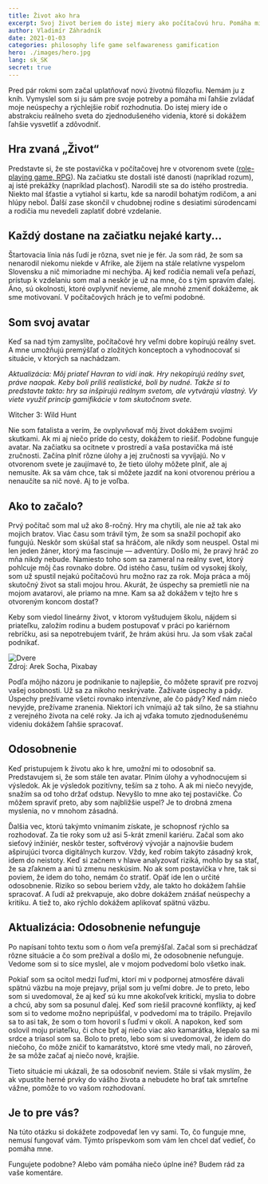 ```yaml
---
title: Život ako hra
excerpt: Svoj život beriem do istej miery ako počítačovú hru. Pomáha mi to ľahšie prekonávať prekážky.
author: Vladimír Záhradník
date: 2021-01-03
categories: philosophy life game selfawareness gamification
hero: ./images/hero.jpg
lang: sk_SK
secret: true
---
```


Pred pár rokmi som začal uplatňovať novú životnú filozofiu. Nemám ju z kníh. Vymyslel som si ju sám pre svoje potreby a pomáha mi ľahšie zvládať moje neúspechy a rýchlejšie robiť rozhodnutia. Do istej miery ide o abstrakciu reálneho sveta do zjednodušeného videnia, ktoré si dokážem ľahšie vysvetliť a zdôvodniť.

## Hra zvaná „Život“
Predstavte si, že ste postavička v počítačovej hre v otvorenom svete ([role-playing game, RPG][rpg]). Na začiatku ste dostali isté danosti (napríklad rozum), aj isté prekážky (napríklad plachosť). Narodili ste sa do istého prostredia. Niekto mal šťastie a vytiahol si kartu, kde sa narodil bohatým rodičom, a ani hlúpy nebol. Ďalší zase skončil v chudobnej rodine s desiatimi súrodencami a rodičia mu nevedeli zaplatiť dobré vzdelanie.

## Každý dostane na začiatku nejaké karty...
Štartovacia línia nás ľudí je rôzna, svet nie je fér. Ja som rád, že som sa nenarodil niekomu niekde v Afrike, ale žijem na stále relatívne vyspelom Slovensku a nič mimoriadne mi nechýba. Aj keď rodičia nemali veľa peňazí, prístup k vzdelaniu som mal a neskôr je už na mne, čo s tým spravím ďalej. Áno, sú okolnosti, ktoré ovplyvniť nevieme, ale mnohé zmeniť dokážeme, ak sme motivovaní. V počítačových hrách je to veľmi podobné.

## Som svoj avatar
Keď sa nad tým zamyslíte, počítačové hry veľmi dobre kopírujú reálny svet. A mne umožňujú premýšľať o zložitých konceptoch a vyhodnocovať si situácie, v ktorých sa nachádzam.

*Aktualizácia: Môj priateľ Havran to vidí inak. Hry nekopírujú reálny svet, práve naopak. Keby boli príliš realistické, boli by nudné. Takže si to predstavte takto: hry sa inšpirujú reálnym svetom, ale vytvárajú vlastný. Vy viete využiť princíp gamifikácie v tom skutočnom svete.*

<div class="Image__Medium">
  <YouTube videoId="xx8kQ4s5hCY" />
  <figcaption>Witcher 3: Wild Hunt</figcaption>
</div>

Nie som fatalista a verím, že ovplyvňovať môj život dokážem svojimi skutkami. Ak mi aj niečo príde do cesty, dokážem to riešiť. Podobne funguje avatar. Na začiatku sa ocitnete v prostredí a vaša postavička má isté zručnosti. Začína plniť rôzne úlohy a jej zručnosti sa vyvíjajú. No v otvorenom svete je zaujímavé to, že tieto úlohy môžete plniť, ale aj nemusíte. Ak sa vám chce, tak si môžete jazdiť na koni otvorenou prériou a nenaučíte sa nič nové. Aj to je voľba.

## Ako to začalo?
Prvý počítač som mal už ako 8-ročný. Hry ma chytili, ale nie až tak ako mojich bratov. Viac času som trávil tým, že som sa snažil pochopiť ako fungujú. Neskôr som skúšal stať sa hráčom, ale nikdy som neuspel. Ostal mi len jeden žáner, ktorý ma fascinuje — adventúry. Došlo mi, že pravý hráč zo mňa nikdy nebude. Namiesto toho som sa zameral na reálny svet, ktorý pohlcuje môj čas rovnako dobre. Od istého času, tuším od vysokej školy, som už spustil nejakú počítačovú hru možno raz za rok. Moja práca a môj skutočný život sa stali mojou hrou. Akurát, že úspechy sa premietli nie na mojom avatarovi, ale priamo na mne. Kam sa až dokážem v tejto hre s otvoreným koncom dostať?

Keby som viedol lineárny život, v ktorom vyštudujem školu, nájdem si priateľku, založím rodinu a budem postupovať v práci po kariérnom rebríčku, asi sa nepotrebujem tváriť, že hrám akúsi hru. Ja som však začal podnikať.

<div className="Image__Medium">
  <img src="./images/doors.jpg" alt="Dvere" />
  <figcaption>Zdroj: Arek Socha, Pixabay</figcaption>
</div>

Podľa môjho názoru je podnikanie to najlepšie, čo môžete spraviť pre rozvoj vašej osobnosti. Už sa za nikoho neskrývate. Zažívate úspechy a pády. Úspechy prežívame všetci rovnako intenzívne, ale čo pády? Keď nám niečo nevyjde, prežívame zranenia. Niektorí ich vnímajú až tak silno, že sa stiahnu z verejného života na celé roky. Ja ich aj vďaka tomuto zjednodušenému videniu dokážem ľahšie spracovať.

## Odosobnenie
Keď pristupujem k životu ako k hre, umožní mi to odosobniť sa. Predstavujem si, že som stále ten avatar. Plním úlohy a vyhodnocujem si výsledok. Ak je výsledok pozitívny, teším sa z toho. A ak mi niečo nevyjde, snažím sa od toho držať odstup. Nevyšlo to mne ako tej postavičke. Čo môžem spraviť preto, aby som najbližšie uspel? Je to drobná zmena myslenia, no v mnohom zásadná.

Ďalšia vec, ktorú takýmto vnímaním získate, je schopnosť rýchlo sa rozhodovať. Za tie roky som už asi 5-krát zmenil kariéru. Začal som ako sieťový inžiniér, neskôr tester, softvérový vývojár a najnovšie budem ašpirujúci tvorca digitálnych kurzov. Vždy, keď robím takýto zásadný krok, idem do neistoty. Keď si začnem v hlave analyzovať riziká, mohlo by sa stať, že sa zľaknem a ani tú zmenu neskúsim. No ak som postavička v hre, tak si poviem, že idem do toho, nemám čo stratiť. Opäť ide len o určité odosobnenie. Riziko so sebou beriem vždy, ale takto ho dokážem ľahšie spracovať. A ľudí až prekvapuje, ako dobre dokážem znášať neúspechy a kritiku. A tiež to, ako rýchlo dokážem aplikovať spätnú väzbu.

## Aktualizácia: Odosobnenie nefunguje
Po napísaní tohto textu som o ňom veľa premýšľal. Začal som si prechádzať rôzne situácie a čo som prežíval a došlo mi, že odosobnenie nefunguje. Vedome som si to síce myslel, ale v mojom podvedomí bolo všetko inak.

Pokiaľ som sa ocitol medzi ľuďmi, ktorí mi v podpornej atmosfére dávali spätnú väzbu na moje prejavy, prijal som ju veľmi dobre. Je to preto, lebo som si uvedomoval, že aj keď sú ku mne akokoľvek kritickí, myslia to dobre a chcú, aby som sa posunul ďalej. Keď som riešil pracovné konflikty, aj keď som si to vedome možno nepripúšťal, v podvedomí ma to trápilo. Prejavilo sa to asi tak, že som o tom hovoril s ľuďmi v okolí. A napokon, keď som oslovil moju priateľku, či chce byť aj niečo viac ako kamarátka, klepalo sa mi srdce a triasol som sa. Bolo to preto, lebo som si uvedomoval, že idem do niečoho, čo môže zničiť to kamarátstvo, ktoré sme vtedy mali, no zároveň, že sa môže začať aj niečo nové, krajšie.

Tieto situácie mi ukázali, že sa odosobniť neviem. Stále si však myslím, že ak vpustíte herné prvky do vášho života a nebudete ho brať tak smrteľne vážne, pomôže to vo vašom rozhodovaní.

## Je to pre vás?
Na túto otázku si dokážete zodpovedať len vy sami. To, čo funguje mne, nemusí fungovať vám. Týmto príspevkom som vám len chcel dať vedieť, čo pomáha mne.

Fungujete podobne? Alebo vám pomáha niečo úplne iné? Budem rád za vaše komentáre.

[//]: # (Used references)
[rpg]: https://en.wikipedia.org/wiki/Role-playing_game